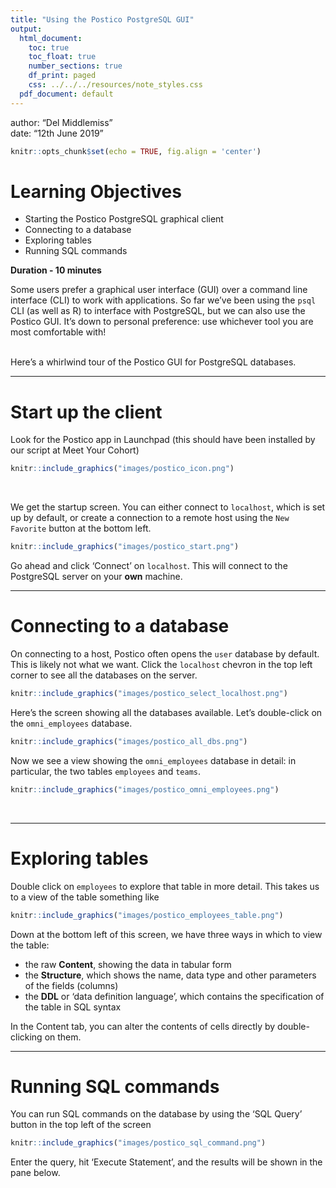 ```yaml
---
title: "Using the Postico PostgreSQL GUI"
output:
  html_document:
    toc: true
    toc_float: true
    number_sections: true
    df_print: paged
    css: ../../../resources/note_styles.css
  pdf_document: default
---
```


<div class="blame">
author: "Del Middlemiss"<br>
date: "12th June 2019"
</div>


```r
knitr::opts_chunk$set(echo = TRUE, fig.align = 'center')
```
# Learning Objectives<br>

* Starting the Postico PostgreSQL graphical client
* Connecting to a database
* Exploring tables
* Running SQL commands

**Duration - 10 minutes**<br>

Some users prefer a graphical user interface (GUI) over a command line interface (CLI) to work with applications. So far we've been using the `psql` CLI (as well as R) to interface with PostgreSQL, but we can also use the Postico GUI. It's down to personal preference: use whichever tool you are most comfortable with!<br><br> 

Here's a whirlwind tour of the Postico GUI for PostgreSQL databases.

<hr>

# Start up the client

Look for the Postico app in Launchpad (this should have been installed by our script at Meet Your Cohort)

```r
knitr::include_graphics("images/postico_icon.png")
```
<br>

We get the startup screen. You can either connect to `localhost`, which is set up by default, or create a connection to a remote host using the `New Favorite` button at the bottom left.

```r
knitr::include_graphics("images/postico_start.png")
```

Go ahead and click 'Connect' on `localhost`. This will connect to the PostgreSQL server on your **own** machine.

<hr>

# Connecting to a database

On connecting to a host, Postico often opens the `user` database by default. This is likely not what we want. Click the `localhost` chevron in the top left corner to see all the databases on the server.

```r
knitr::include_graphics("images/postico_select_localhost.png")
```

Here's the screen showing all the databases available. Let's double-click on the `omni_employees` database.

```r
knitr::include_graphics("images/postico_all_dbs.png")
```

Now we see a view showing the `omni_employees` database in detail: in particular, the two tables `employees` and `teams`.

```r
knitr::include_graphics("images/postico_omni_employees.png")
```
<br>

<hr>

# Exploring tables

Double click on `employees` to explore that table in more detail. This takes us to a view of the table something like

```r
knitr::include_graphics("images/postico_employees_table.png")
```

Down at the bottom left of this screen, we have three ways in which to view the table: 

* the raw **Content**, showing the data in tabular form
* the **Structure**, which shows the name, data type and other parameters of the fields (columns)
* the **DDL** or 'data definition language', which contains the specification of the table in SQL syntax

In the Content tab, you can alter the contents of cells directly by double-clicking on them.

<hr>

# Running SQL commands

You can run SQL commands on the database by using the 'SQL Query' button in the top left of the screen

```r
knitr::include_graphics("images/postico_sql_command.png")
```

Enter the query, hit 'Execute Statement', and the results will be shown in the pane below.





